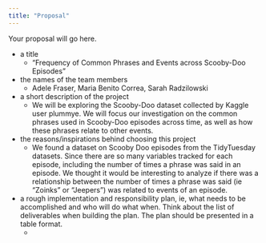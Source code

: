 ```yaml
---
title: "Proposal"
---
```


Your proposal will go here.

* a title
  * "Frequency of Common Phrases and Events across Scooby-Doo Episodes" 
  
  
* the names of the team members
  * Adele Fraser, Maria Benito Correa, Sarah Radzilowski
  
  
* a short description of the project
  * We will be exploring the Scooby-Doo dataset collected by Kaggle user plummye. We will focus our investigation on the common phrases used in Scooby-Doo episodes across time, as well as how these phrases relate to other events.

* the reasons/inspirations behind choosing this project
  * We found a dataset on Scooby Doo episodes from the TidyTuesday datasets. Since there are so many variables tracked for each episode, including the number of times a phrase was said in an episode. We thought it would be interesting to analyze if there was a relationship between the number of times a phrase was said (ie "Zoinks" or "Jeepers") was related to events of an episode.

* a rough implementation and responsibility plan, ie, what needs to be accomplished and who will do what when. Think about the list of deliverables when building the plan. The plan should be presented in a table format.
  *
